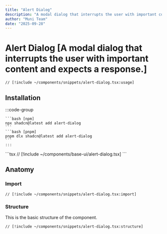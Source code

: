 ```yaml
---
title: "Alert Dialog"
description: "A modal dialog that interrupts the user with important content and expects a response."
author: "Muni Team"
date: "2025-09-28"
---
```



# Alert Dialog [A modal dialog that interrupts the user with important content and expects a response.]

<CodePreviewBlock>
<AlertDialogComponent />

```tsx
// [!include ~/components/snippets/alert-dialog.tsx:usage]
```

</CodePreviewBlock>

## Installation

<Tabs>
  <TabsItem value="cli" label="CLI">
    :::code-group 

    ```bash [npm] 
    npx shadcn@latest add alert-dialog 
    ``` 
    ```bash [pnpm] 
    pnpm dlx shadcn@latest add alert-dialog 
    ``` 
    :::
  </TabsItem>
  <TabsItem value="manual" label="MANUAL">
    ```tsx 
    // [!include ~/components/base-ui/alert-dialog.tsx] 
    ```
  </TabsItem>
</Tabs>

## Anatomy

### Import

```tsx
// [!include ~/components/snippets/alert-dialog.tsx:import]
```

### Structure

This is the basic structure of the component.

```tsx
// [!include ~/components/snippets/alert-dialog.tsx:structure]
```